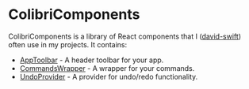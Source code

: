 
<Meta title="ColibriComponents/ColibriComponents" />

# ColibriComponents

ColibriComponents is a library of React components that I ([david-swift](https://github.com/david-swift)) often use in my projects.
It contains:

- [AppToolbar](/docs/colibricomponents-apptoolbar--docs) - A header toolbar for your app.
- [CommandsWrapper](/docs/colibricomponents-commandswrapper--docs) - A wrapper for your commands.
- [UndoProvider](/docs/colibricomponents-undoprovider--docs) - A provider for undo/redo functionality.
